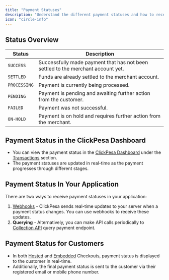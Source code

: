 ```yaml
---
title: "Payment Statuses"
description: "Understand the different payment statuses and how to receive them"
icon: "circle-info"
---
```


## Status Overview

| Status     | Description                                                                                     |
|------------|-------------------------------------------------------------------------------------------------|
| `SUCCESS`    | Successfully made payment that has not been settled to the merchant account yet.              |
| `SETTLED`    | Funds are already settled to the merchant account.                                            |
| `PROCESSING` | Payment is currently being processed.                                                         |
| `PENDING`    | Payment is pending and awaiting further action from the customer.                             |
| `FAILED`     | Payment was not successful.                                                                   |
| `ON-HOLD`    | Payment is on hold and requires further action from the merchant.                             |

## Payment Status in the ClickPesa Dashboard
- You can view the payment status in the [ClickPesa Dashboard]('/clickpesa-dashboard') under the [Transactions](/dashboard/transactions) section.
- The payment statuses are updated in real-time as the payment progresses through different stages.

## Payment Status In Your Application
There are two ways to receive payment statuses in your application:

1. [Webhooks](/home/webhooks) - ClickPesa sends real-time updates to your server when a payment status changes. You can use webhooks to receive these updates.
2. **Querying** - Alternatively, you can make API calls periodically to [Collection API](/collection-api/collection-api-overview) query payment endpoint.

## Payment Status for Customers

- In both [Hosted](../checkout-hosted-overview) and [Embedded](../checkout-embedded-overview) Checkouts, payment status is displayed to the customer in real-time.
- Additionally, the final payment status is sent to the customer via their registered email or mobile phone number.

